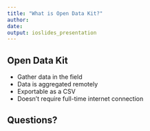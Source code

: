 ```yaml
---
title: "What is Open Data Kit?"
author: 
date: 
output: ioslides_presentation
---
```


## Open Data Kit

- Gather data in the field
- Data is aggregated remotely
- Exportable as a CSV
- Doesn't require full-time internet connection

## Questions?